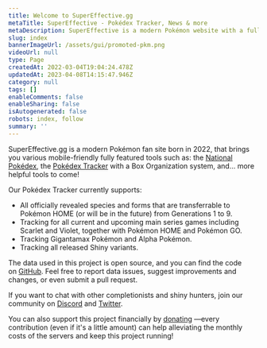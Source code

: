 ```yaml
---
title: Welcome to SuperEffective.gg
metaTitle: SuperEffective - Pokédex Tracker, News & more
metaDescription: SuperEffective is a modern Pokémon website with a fully featured Pokédex Tracker (Gen 1-9, incl. Scarlet & Violet), a Pokédex, News & more.
slug: index
bannerImageUrl: /assets/gui/promoted-pkm.png
videoUrl: null
type: Page
createdAt: 2022-03-04T19:04:24.478Z
updatedAt: 2023-04-08T14:15:47.946Z
category: null
tags: []
enableComments: false
enableSharing: false
isAutogenerated: false
robots: index, follow
summary: ''
---
```


SuperEffective.gg is a modern Pokémon fan site born in 2022, that brings you various mobile-friendly
fully featured tools such as: the [National Pokédex](/apps/pokedex), the [Pokédex Tracker](/apps/pokedex)
with a Box Organization system, and... more helpful tools to come!

Our Pokédex Tracker currently supports:

- All officially revealed species and forms that are transferrable to Pokémon HOME (or will be in the future)
  from Generations 1 to 9.
- Tracking for all current and upcoming main series games including Scarlet and Violet, together with
  Pokémon HOME and Pokémon GO.
- Tracking Gigantamax Pokémon and Alpha Pokémon.
- Tracking all released Shiny variants.

The data used in this project is open source, and you can find the code
on [GitHub](https://github.com/itsjavi/supereffective-dataset).
Feel free to report data issues, suggest improvements and changes, or even submit a pull request.

If you want to chat with other completionists and shiny hunters,
join our community on [Discord](https://discord.gg/3fRXQFtrkN) and [Twitter](https://twitter.com/supereffectiv).

You can also support this project financially by [donating](https://supereffective.gg/donate)
—every contribution (even if it's a little amount) can help alleviating the monthly costs of
the servers and keep this project running!
